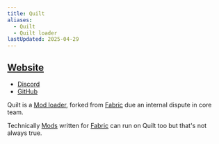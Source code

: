 ```yaml
---
title: Quilt
aliases:
  - Quilt
  - Quilt loader
lastUpdated: 2025-04-29
---
```


## [Website](https://quiltmc.org)
- [Discord](https://discord.quiltmc.org)
- [GitHub](https://github.com/QuiltMC/quilt-loader)

Quilt is a [Mod loader](/modloader), forked from [Fabric](/fabric) due an internal dispute in core team.

Technically [Mods](/mod) written for [Fabric](/fabric) can run on Quilt too but that's not always true.